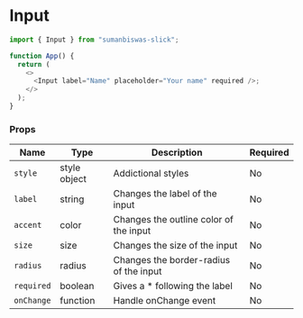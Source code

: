 <!-- Custom-MDX-Documentation.mdx -->

# Input

```js
import { Input } from "sumanbiswas-slick";

function App() {
  return (
    <>
      <Input label="Name" placeholder="Your name" required />;
    </>
  );
}
```

### Props

| Name       | Type         | Description                            | Required |
| ---------- | ------------ | -------------------------------------- | -------- |
| `style`    | style object | Addictional styles                     | No       |
| `label`    | string       | Changes the label of the input         | No       |
| `accent`   | color        | Changes the outline color of the input | No       |
| `size`     | size         | Changes the size of the input          | No       |
| `radius`   | radius       | Changes the border-radius of the input | No       |
| `required` | boolean      | Gives a \* following the label         | No       |
| `onChange` | function     | Handle onChange event                  | No       |
